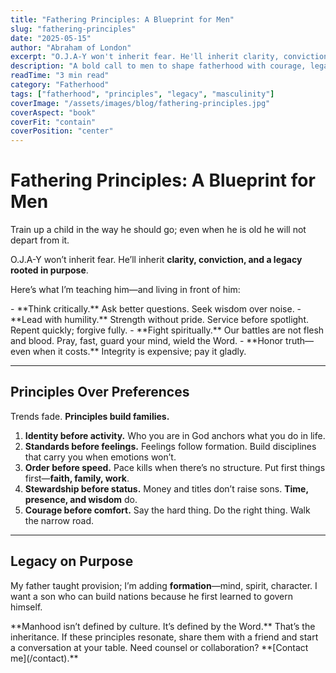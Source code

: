 ```yaml
---
title: "Fathering Principles: A Blueprint for Men"
slug: "fathering-principles"
date: "2025-05-15"
author: "Abraham of London"
excerpt: "O.J.A-Y won't inherit fear. He'll inherit clarity, conviction, and a legacy rooted in purpose."
description: "A bold call to men to shape fatherhood with courage, legacy, and intentionality."
readTime: "3 min read"
category: "Fatherhood"
tags: ["fatherhood", "principles", "legacy", "masculinity"]
coverImage: "/assets/images/blog/fathering-principles.jpg"
coverAspect: "book"
coverFit: "contain"
coverPosition: "center"
---
```


# Fathering Principles: A Blueprint for Men

<Verse cite="Proverbs 22:6">
  Train up a child in the way he should go; even when he is old he will not depart from it.
</Verse>

O.J.A-Y won’t inherit fear. He’ll inherit **clarity, conviction, and a legacy rooted in purpose**.

Here’s what I’m teaching him—and living in front of him:

<PullLine subtle>
  - **Think critically.** Ask better questions. Seek wisdom over noise.
  - **Lead with humility.** Strength without pride. Service before spotlight. Repent quickly; forgive fully.
  - **Fight spiritually.** Our battles are not flesh and blood. Pray, fast, guard your mind, wield the Word.
  - **Honor truth—even when it costs.** Integrity is expensive; pay it gladly.
</PullLine>

---

## Principles Over Preferences

Trends fade. **Principles build families.**

1. **Identity before activity.** Who you are in God anchors what you do in life.
2. **Standards before feelings.** Feelings follow formation. Build disciplines that carry you when emotions won’t.
3. **Order before speed.** Pace kills when there’s no structure. Put first things first—**faith, family, work**.
4. **Stewardship before status.** Money and titles don’t raise sons. **Time, presence, and wisdom** do.
5. **Courage before comfort.** Say the hard thing. Do the right thing. Walk the narrow road.

---

## Legacy on Purpose

My father taught provision; I’m adding **formation**—mind, spirit, character.
I want a son who can build nations because he first learned to govern himself.

<PullLine>
  **Manhood isn’t defined by culture. It’s defined by the Word.** That’s the inheritance.
</PullLine>

<Note tone="call-to-action" title="Build with Us">
  If these principles resonate, share them with a friend and start a conversation at your table. Need counsel or collaboration? **[Contact me](/contact).**
</Note>
